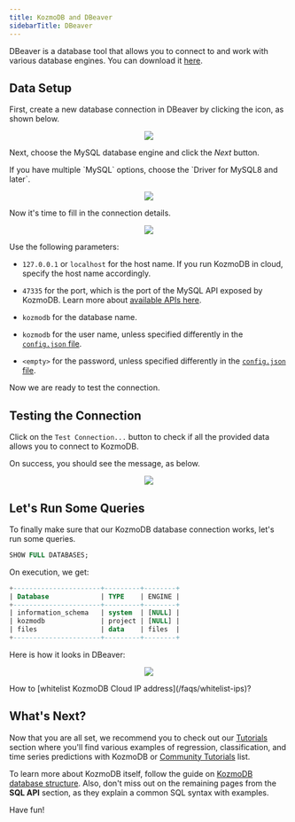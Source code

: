 ```yaml
---
title: KozmoDB and DBeaver
sidebarTitle: DBeaver
---
```


DBeaver is a database tool that allows you to connect to and work with various database engines. You can download it [here](https://dbeaver.io/).

## Data Setup

First, create a new database connection in DBeaver by clicking the icon, as shown below.

<p align="center">
  <img src="/assets/sql/dbeaver_1.png" />
</p>

Next, choose the MySQL database engine and click the _Next_ button.

<Warning>
If you have multiple `MySQL` options, choose the `Driver for MySQL8 and later`.
</Warning>

<p align="center">
  <img src="/assets/sql/dbeaver_2.png" />
</p>

Now it's time to fill in the connection details.

<p align="center">
  <img src="/assets/sql/dbeaver_3.png" />
</p>

Use the following parameters:
    
* `127.0.0.1` or `localhost` for the host name. If you run KozmoDB in cloud, specify the host name accordingly.

* `47335` for the port, which is the port of the MySQL API exposed by KozmoDB. Learn more about [available APIs here](/setup/environment-vars#kozmodb-apis).

* `kozmodb` for the database name.

* `kozmodb` for the user name, unless specified differently in the [`config.json` file](/setup/custom-config#auth).

* `<empty>` for the password, unless specified differently in the [`config.json` file](/setup/custom-config#auth).

Now we are ready to test the connection.

## Testing the Connection

Click on the `Test Connection...` button to check if all the provided data allows you to connect to KozmoDB.

On success, you should see the message, as below.

<p align="center">
  <img src="/assets/sql/dbeaver_4.png" />
</p>

## Let's Run Some Queries

To finally make sure that our KozmoDB database connection works, let's run some queries.

```sql
SHOW FULL DATABASES;
```

On execution, we get:

```sql
+----------------------+---------+--------+
| Database             | TYPE    | ENGINE |
+----------------------+---------+--------+
| information_schema   | system  | [NULL] |
| kozmodb              | project | [NULL] |
| files                | data    | files  |
+----------------------+---------+--------+
```

Here is how it looks in DBeaver:

<p align="center">
  <img src="/assets/sql/dbeaver_5.png" />
</p>

<Tip>
How to [whitelist KozmoDB Cloud IP address](/faqs/whitelist-ips)?
</Tip>

## What's Next?

Now that you are all set, we recommend you to check out our [Tutorials](/sql/tutorials/house-sales-forecasting) section where you'll find various examples of
regression, classification, and time series predictions with KozmoDB or [Community Tutorials](/tutorials) list.

To learn more about KozmoDB itself, follow the guide on
[KozmoDB database structure](/sql/table-structure/). Also, don't miss out on the
remaining pages from the **SQL API** section, as they explain a common SQL
syntax with examples.

Have fun!
